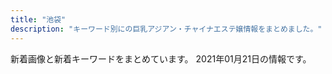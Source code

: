 ```yaml
---
title: "池袋"
description: "キーワード別にの巨乳アジアン・チャイナエステ嬢情報をまとめました。"
---
```


新着画像と新着キーワードをまとめています。
2021年01月21日の情報です。

<DmmAffiliateIns />
<KeywordTable
  shops={
    [
    {
        "station": "JR\u6c60\u888b\u99c5\u6771\u53e3",
        "name": "\u30b9\u30de\u30a4\u30eb",
        "img_links": [
            "http://iris.iest.info/photos/sites/94/2020/12/202012060604323.jpg",
            "http://iris.iest.info/images/s_pick.png",
            "http://iris.iest.info/photos/sites/94/2020/12/2020120606003195.jpg",
            "http://iris.iest.info/images/s_link.png",
            "http://iris.iest.info/photos/sites/94/2020/12/2020120606002910.jpg",
            "http://iris.iest.info/photos/sites/94/2020/12/2020120606092378.jpg",
            "http://iris.iest.info/images/mobile.jpg",
            "http://iris.iest.info/images/info.jpg",
            "http://iris.iest.info/photos/sites/94/2020/12/2020120606003039.jpg",
            "http://iris.iest.info/images/room3.jpg",
            "http://iris.iest.info/images/room1.jpg",
            "http://iris.iest.info/images/top.png",
            "http://iris.iest.info/images/room4.jpg",
            "http://iris.iest.info/photos/sites/94/2020/12/2020120606002961.jpg",
            "http://iris.iest.info/images/s_news.png",
            "http://iris.iest.info/images/s_staff.png",
            "http://iris.iest.info/images/room2.jpg"
        ],
        "keywords": {
            "E": 6,
            "87": 18,
            "85": 6,
            "D": 24,
            "86": 6,
            "C": 13
        },
        "url": "http://iris.iest.info/"
    },
    {
        "keywords": {
            "84": 4,
            "81": 2,
            "83": 5,
            "85": 3,
            "82": 7
        },
        "name": "\u30b9\u30a4\u30fc\u30c8\u30de\u30c3\u30c8",
        "img_links": [
            "http://c-sun2.com/image/cast/cast_580_1_l.jpg",
            "http://c-sun2.com/image/cast/cast_473_1_l.jpg",
            "http://c-sun2.com/image/cast/cast_473_2_l.jpg",
            "http://c-sun2.com/image/cast/cast_533_1_l.jpg",
            "http://c-sun2.com/image/cast/cast_496_2_l.jpg",
            "http://c-sun2.com/img/topbar_osusume.png",
            "http://c-sun2.com/image/cast/cast_524_1_l.jpg",
            "http://c-sun2.com/image/cast/cast_471_1_l.jpg",
            "http://c-sun2.com/img/event/camp3.jpg",
            "http://c-sun2.com/image/cast/cast_360_1_l.jpg",
            "http://c-sun2.com/image/cast/cast_362_1_l.jpg",
            "http://c-sun2.com/img/bar_grallery.png",
            "http://c-sun2.com/image/cast/cast_357_1_l.jpg",
            "http://c-sun2.com/image/cast/cast_484_1_l.jpg",
            "http://c-sun2.com/img/icon/new.png",
            "http://c-sun2.com/image/cast/cast_524_2_l.jpg",
            "http://c-sun2.com/image/shame/192_1_l.jpg",
            "http://c-sun2.com/image/cast/cast_393_1_l.jpg",
            "http://c-sun2.com/image/cast/cast_360_2_l.jpg",
            "http://c-sun2.com/image/cast/cast_357_2_l.jpg",
            "http://c-sun2.com/image/cast/cast_492_2_l.jpg",
            "http://c-sun2.com/image/cast/cast_393_2_l.jpg",
            "http://c-sun2.com/image/cast/cast_466_2_l.jpg",
            "http://c-sun2.com/image/cast/cast_533_2_l.jpg",
            "http://c-sun2.com/image/cast/cast_485_1_l.jpg",
            "http://c-sun2.com/image/cast/cast_496_1_l.jpg",
            "http://c-sun2.com/image/cast/cast_453_1_l.jpg",
            "http://c-sun2.com/image/cast/cast_453_2_l.jpg",
            "http://c-sun2.com/img/bar_profile.png",
            "http://c-sun2.com/img/topbar_camp.png",
            "http://c-sun2.com/image/cast/cast_390_1_l.jpg",
            "http://c-sun2.com/image/cast/cast_492_1_l.jpg",
            "http://c-sun2.com/image/cast/cast_326_2_l.jpg",
            "http://c-sun2.com/image/cast/cast_484_2_l.jpg",
            "http://c-sun2.com/image/cast/cast_466_1_l.jpg",
            "http://c-sun2.com/image/cast/cast_326_1_l.jpg",
            "http://c-sun2.com/image/cast/cast_485_2_l.jpg",
            "http://c-sun2.com/img/bar_therapist.png",
            "http://c-sun2.com/image/cast/cast_471_2_l.jpg",
            "http://c-sun2.com/img/header.jpg",
            "http://c-sun2.com/image/cast/cast_362_2_l.jpg",
            "http://c-sun2.com/img/topbar_news.png",
            "http://c-sun2.com/image/cast/cast_390_2_l.jpg",
            "http://c-sun2.com/image/cast/cast_534_2_l.jpg",
            "http://c-sun2.com/image/cast/cast_534_1_l.jpg"
        ],
        "url": "http://c-sun2.com/",
        "station": "JR\u6c60\u888b\u99c5\u897f\u53e3"
    },
    {
        "name": "MONA\u30fbLIZA \u30e2\u30ca\u30fb\u30ea\u30b6",
        "station": "JR\u6c60\u888b\u99c5\u897f\u53e3",
        "keywords": {
            "C": 8
        },
        "url": "http://monaliza.xyz/",
        "img_links": [
            "http://monaliza.xyz/images/g4.jpg",
            "http://monaliza.xyz/images/index_c3.jpg",
            "http://monaliza.xyz/images/top.jpg",
            "http://monaliza.xyz/images/index_c1.jpg",
            "http://monaliza.xyz/images/g7.jpg",
            "http://monaliza.xyz/images/mobile.jpg",
            "http://monaliza.xyz/images/r03.jpg",
            "http://monaliza.xyz/images/r01.jpg",
            "http://monaliza.xyz/images/aoyi.jpg",
            "http://monaliza.xyz/images/gallery_image01b.jpg",
            "http://monaliza.xyz/images/g6.jpg",
            "http://monaliza.xyz/images/r02.jpg",
            "http://monaliza.xyz/images/index_c2.jpg",
            "http://monaliza.xyz/images/r04.jpg",
            "http://monaliza.xyz/images/yuki.jpg"
        ]
    },
    {
        "url": "http://salon-arm.com/",
        "name": "\u30a2\u30ed\u30de\u30ed\u30de\u30f3\u30b9",
        "img_links": [
            "http://salon-arm.com/staff/reina/01mb.jpg",
            "http://salon-arm.com/img/ttl_tnew.png",
            "http://salon-arm.com/pic/head.png",
            "http://salon-arm.com/staff/yuuka/01mb.jpg",
            "http://salon-arm.com/staff/kaori/01mb.jpg",
            "http://salon-arm.com/staff/kaori/01.jpg",
            "http://salon-arm.com/img/att.jpg",
            "http://salon-arm.com/staff/reina/01.jpg",
            "http://salon-arm.com/staff/emi/01.jpg",
            "http://salon-arm.com/i/files/homeimg.jpg",
            "http://salon-arm.com/staff/ai/01mb.jpg",
            "http://salon-arm.com/staff/rika/01.jpg",
            "http://salon-arm.com/staff/ichigo/01mb.jpg",
            "http://salon-arm.com/img/ttl_mobile.png",
            "http://salon-arm.com/staff/emi/01mb.jpg",
            "http://salon-arm.com/staff/midori/01.jpg",
            "http://salon-arm.com/staff/nana/01.jpg",
            "http://salon-arm.com/staff/yuuka/01.jpg",
            "http://salon-arm.com/img/ttl_staff.png",
            "http://salon-arm.com/staff/saya/01mb.jpg",
            "http://salon-arm.com/img/ttl_concept.png",
            "http://salon-arm.com/staff/ringo/01.jpg",
            "http://salon-arm.com/img/ttl_line.png",
            "http://salon-arm.com/staff/mai/01.jpg",
            "http://salon-arm.com/staff/ai/01.jpg",
            "http://salon-arm.com/staff/saya/01.jpg",
            "http://salon-arm.com/staff/ringo/01mb.jpg",
            "http://salon-arm.com/staff/midori/01mb.jpg",
            "http://salon-arm.com/pic/top.png",
            "http://salon-arm.com/staff/nana/01mb.jpg",
            "http://salon-arm.com/staff/ichigo/01.jpg",
            "http://salon-arm.com/staff/mai/01mb.jpg",
            "http://salon-arm.com/staff/rika/01mb.jpg"
        ],
        "keywords": {
            "C": 21
        },
        "station": "JR\u6c60\u888b\u99c5\u897f\u53e3"
    },
    {
        "station": "JR\u6c60\u888b\u99c5\u6771\u53e3",
        "keywords": {
            "88": 1,
            "95": 1,
            "H": 2
        },
        "name": "\u6c34\u6728\u82b1",
        "img_links": [
            "http://hanamizuki.jpn.cm/images/nbj2.jpg",
            "http://hanamizuki.jpn.cm/photos/sites/43/2017/11/2017110204161468.jpg",
            "http://hanamizuki.jpn.cm/images/room3.jpg",
            "http://hanamizuki.jpn.cm/images/room4.jpg",
            "http://hanamizuki.jpn.cm/images/s_link.png",
            "http://hanamizuki.jpn.cm/images/room1.jpg",
            "http://hanamizuki.jpn.cm/photos/sites/43/2019/12/2019122511054178.jpg",
            "http://hanamizuki.jpn.cm/images/s_news.png",
            "http://hanamizuki.jpn.cm/images/s_staff.png",
            "http://hanamizuki.jpn.cm/images/mobile.png",
            "http://hanamizuki.jpn.cm/images/room2.jpg",
            "http://hanamizuki.jpn.cm/images/top.png",
            "http://hanamizuki.jpn.cm/photos/sites/43/2019/12/2019122511054726.jpg",
            "http://hanamizuki.jpn.cm/photos/sites/43/2017/11/2017110204162215.jpg"
        ],
        "url": "http://hanamizuki.jpn.cm/"
    },
    {
        "img_links": [
            "http://www.i-rlx.info/girl/018.jpg",
            "http://www.i-rlx.info/girl/08.jpg",
            "http://www.i-rlx.info/images/upload/eeb5d9caa554018e.jpg",
            "http://www.i-rlx.info/images/upload/thumb/7d800b2f3fde617b.jpg",
            "http://www.i-rlx.info/i/girl/03.jpg",
            "http://www.i-rlx.info/i/girl/05.jpg",
            "http://www.i-rlx.info/girl/017.jpg",
            "http://www.i-rlx.info/images/upload/thumb/3a57edcf235cfd8e.jpg",
            "http://www.i-rlx.info/images/index_12.jpg",
            "http://www.i-rlx.info/i/girl/01.jpg",
            "http://www.i-rlx.info/images/upload/thumb/b0bbe23232bed8aa.jpg",
            "http://www.i-rlx.info/images/upload/d9467bde93e01a59.jpg",
            "http://www.i-rlx.info/images/index_18.jpg",
            "http://www.i-rlx.info/images/upload/19b76df66faf0b12.jpg",
            "http://www.i-rlx.info/images/upload/thumb/549fe7e03db1e8fc.jpg",
            "http://www.i-rlx.info/images/index_28.jpg",
            "http://www.i-rlx.info/images/index_34.jpg",
            "http://www.i-rlx.info/images/index_21.jpg",
            "http://www.i-rlx.info/girl/07.jpg",
            "http://www.i-rlx.info/i/girl/04.jpg",
            "http://www.i-rlx.info/images/upload/3a57edcf235cfd8e.jpg",
            "http://www.i-rlx.info/images/upload/thumb/95e8548329763630.jpg",
            "http://www.i-rlx.info/i/room/r01.jpg",
            "http://www.i-rlx.info/images/index_31.jpg",
            "http://www.i-rlx.info/images/index_07.jpg",
            "http://www.i-rlx.info/images/upload/thumb/bb2bfea87a6127cc.jpg",
            "http://www.i-rlx.info/images/upload/thumb/22c78aefa047b678.jpg",
            "http://www.i-rlx.info/images/upload/thumb/5f15caf7f272770f.jpg",
            "http://www.i-rlx.info/images/index_20.jpg",
            "http://www.i-rlx.info/images/index_36.jpg",
            "http://www.i-rlx.info/girl/05.jpg",
            "http://www.i-rlx.info/images/upload/5f15caf7f272770f.jpg",
            "http://www.i-rlx.info/images/upload/bb8a47bc98c64e87.jpg",
            "http://www.i-rlx.info/images/index_09.jpg",
            "http://www.i-rlx.info/images/upload/7b4c8b9d49e714ee.jpg",
            "http://www.i-rlx.info/images/index_13.jpg",
            "http://www.i-rlx.info/images/upload/ac8e7ec3ac179feb.jpg",
            "http://www.i-rlx.info/images/index_24.jpg",
            "http://www.i-rlx.info/images/index_04.jpg",
            "http://www.i-rlx.info/images/index_37.jpg",
            "http://www.i-rlx.info/images/sub_18.jpg",
            "http://www.i-rlx.info/girl/04.jpg",
            "http://www.i-rlx.info/images/index_10.jpg",
            "http://www.i-rlx.info/images/index_27.jpg",
            "http://www.i-rlx.info/images/index_29.jpg",
            "http://www.i-rlx.info/images/upload/thumb/19b76df66faf0b12.jpg",
            "http://www.i-rlx.info/images/staff_16.jpg",
            "http://www.i-rlx.info/images/index_35_01.jpg",
            "http://www.i-rlx.info/images/index_11.jpg",
            "http://www.i-rlx.info/girl/06.jpg",
            "http://www.i-rlx.info/i/room/r03.jpg",
            "http://www.i-rlx.info/images/upload/0192d005c5f424ba.jpg",
            "http://www.i-rlx.info/images/upload/b0bbe23232bed8aa.jpg",
            "http://www.i-rlx.info/girl/01.jpg",
            "http://www.i-rlx.info/images/info.jpg",
            "http://www.i-rlx.info/images/upload/dc8f1b616e622b2a.jpg",
            "http://www.i-rlx.info/images/index_26.jpg",
            "http://www.i-rlx.info/i/room/r04.jpg",
            "http://www.i-rlx.info/images/index_14.jpg",
            "http://www.i-rlx.info/images/upload/thumb/0192d005c5f424ba.jpg",
            "http://www.i-rlx.info/images/index_30.jpg",
            "http://www.i-rlx.info/images/upload/thumb/bc0752fe4e53b8c6.jpg",
            "http://www.i-rlx.info/i/room/r02.jpg",
            "http://www.i-rlx.info/images/upload/thumb/d9467bde93e01a59.jpg",
            "http://www.i-rlx.info/images/upload/22c78aefa047b678.jpg",
            "http://www.i-rlx.info/images/info_16.jpg",
            "http://www.i-rlx.info/images/index_03.jpg",
            "http://www.i-rlx.info/images/03.jpg",
            "http://www.i-rlx.info/images/index_01.jpg",
            "http://www.i-rlx.info/images/upload/549fe7e03db1e8fc.jpg",
            "http://www.i-rlx.info/images/index_08.jpg",
            "http://www.i-rlx.info/images/upload/bc0752fe4e53b8c6.jpg",
            "http://www.i-rlx.info/images/upload/thumb/bb8a47bc98c64e87.jpg",
            "http://www.i-rlx.info/images/upload/thumb/eeb5d9caa554018e.jpg",
            "http://www.i-rlx.info/images/index_19.jpg",
            "http://www.i-rlx.info/images/upload/95e8548329763630.jpg",
            "http://www.i-rlx.info/images/index_17.jpg",
            "http://www.i-rlx.info/images/index_39.jpg",
            "http://www.i-rlx.info/images/sub_21.jpg",
            "http://www.i-rlx.info/images/upload/9e42414005a99f48.jpg",
            "http://www.i-rlx.info/images/upload/7d800b2f3fde617b.jpg",
            "http://www.i-rlx.info/girl/02.jpg",
            "http://www.i-rlx.info/images/index_23.jpg",
            "http://www.i-rlx.info/images/index_06.jpg",
            "http://www.i-rlx.info/images/index_33.jpg",
            "http://www.i-rlx.info/images/index_22.jpg",
            "http://www.i-rlx.info/images/upload/thumb/7b4c8b9d49e714ee.jpg",
            "http://www.i-rlx.info/images/upload/4d0e657eefdddf42.jpg",
            "http://www.i-rlx.info/images/upload/thumb/9e42414005a99f48.jpg",
            "http://www.i-rlx.info/images/rec_16.jpg",
            "http://www.i-rlx.info/images/rec.jpg",
            "http://www.i-rlx.info/images/upload/thumb/dc8f1b616e622b2a.jpg",
            "http://www.i-rlx.info/images/upload/bb2bfea87a6127cc.jpg",
            "http://www.i-rlx.info/images/index_15.jpg",
            "http://www.i-rlx.info/images/upload/thumb/ac8e7ec3ac179feb.jpg",
            "http://www.i-rlx.info/i/girl/02.jpg",
            "http://www.i-rlx.info/images/upload/thumb/4d0e657eefdddf42.jpg",
            "http://www.i-rlx.info/images/index_02.jpg"
        ],
        "keywords": {
            "87": 1,
            "E": 1,
            "85": 10,
            "D": 4,
            "C": 20,
            "82": 2,
            "88": 1,
            "86": 2,
            "89": 3
        },
        "name": "\u30b7\u30e3\u30fc\u30ed\u30c3\u30c8\u59eb",
        "url": "http://www.i-rlx.info/",
        "station": "JR\u6c60\u888b\u99c5\u897f\u53e3(\u5317)"
    },
    {
        "url": "http://manian-ikebukuro.com/",
        "img_links": [
            "http://manian-ikebukuro.com/img/header0.jpg",
            "http://manian-ikebukuro.com/image/cast/cast_80_2_l.jpg",
            "http://manian-ikebukuro.com/img/QRcode.png",
            "http://manian-ikebukuro.com/image/cast/cast_73_2_l.jpg",
            "http://manian-ikebukuro.com/img/spSite.jpg",
            "http://manian-ikebukuro.com/image/cast/cast_68_1_s.jpg",
            "http://manian-ikebukuro.com/img/tel.png",
            "http://manian-ikebukuro.com/image/cast/cast_6_1_l.jpg",
            "http://manian-ikebukuro.com/image/cast/cast_63_1_l.jpg",
            "http://manian-ikebukuro.com/image/cast/cast_75_2_l.jpg",
            "http://manian-ikebukuro.com/img/news3.png",
            "http://manian-ikebukuro.com/image/cast/cast_6_2_l.jpg",
            "http://manian-ikebukuro.com/img/news1.png",
            "http://manian-ikebukuro.com/image/cast/cast_77_1_s.jpg",
            "http://manian-ikebukuro.com/image/cast/cast_69_1_s.jpg",
            "http://manian-ikebukuro.com/image/cast/cast_47_1_l.jpg",
            "http://manian-ikebukuro.com/img/bar_staff.png",
            "http://manian-ikebukuro.com/image/cast/cast_75_1_l.jpg",
            "http://manian-ikebukuro.com/image/cast/cast_64_2_l.jpg",
            "http://manian-ikebukuro.com/image/cast/cast_68_2_l.jpg",
            "http://manian-ikebukuro.com/image/cast/cast_63_1_s.jpg",
            "http://manian-ikebukuro.com/image/cast/cast_67_1_l.jpg",
            "http://manian-ikebukuro.com/image/cast/cast_73_1_s.jpg",
            "http://manian-ikebukuro.com/img/line1.jpg",
            "http://manian-ikebukuro.com/image/cast/cast_6_1_s.jpg",
            "http://manian-ikebukuro.com/image/cast/cast_64_1_s.jpg",
            "http://manian-ikebukuro.com/image/cast/cast_80_1_l.jpg",
            "http://manian-ikebukuro.com/image/cast/10x10.jpg",
            "http://manian-ikebukuro.com/image/cast/cast_74_2_l.jpg",
            "http://manian-ikebukuro.com/image/cast/cast_64_1_l.jpg",
            "http://manian-ikebukuro.com/image/cast/cast_67_1_s.jpg",
            "http://manian-ikebukuro.com/image/cast/cast_47_2_l.jpg",
            "http://manian-ikebukuro.com/image/cast/cast_2_1_l.jpg",
            "http://manian-ikebukuro.com/image/cast/cast_2_2_l.jpg",
            "http://manian-ikebukuro.com/img/bar_profile.png",
            "http://manian-ikebukuro.com/image/cast/cast_68_1_l.jpg",
            "http://manian-ikebukuro.com/image/cast/cast_80_1_s.jpg",
            "http://manian-ikebukuro.com/sp/img/tel.png",
            "http://manian-ikebukuro.com/image/cast/cast_74_1_l.jpg",
            "http://manian-ikebukuro.com/image/cast/cast_70_1_s.jpg",
            "http://manian-ikebukuro.com/image/cast/cast_75_1_s.jpg",
            "http://manian-ikebukuro.com/image/cast/cast_47_1_s.jpg",
            "http://manian-ikebukuro.com/img/pickupGirl.png",
            "http://manian-ikebukuro.com/image/cast/cast_71_2_l.jpg",
            "http://manian-ikebukuro.com/image/cast/cast_74_1_s.jpg",
            "http://manian-ikebukuro.com/image/cast/cast_67_2_l.jpg",
            "http://manian-ikebukuro.com/image/cast/cast_70_2_l.jpg",
            "http://manian-ikebukuro.com/image/cast/cast_2_1_s.jpg",
            "http://manian-ikebukuro.com/image/cast/cast_71_1_s.jpg",
            "http://manian-ikebukuro.com/image/cast/cast_70_1_l.jpg",
            "http://manian-ikebukuro.com/image/cast/cast_71_1_l.jpg",
            "http://manian-ikebukuro.com/image/cast/cast_73_1_l.jpg"
        ],
        "name": "\u6d17\u4f53\u30de\u30cb\u30a2",
        "station": "JR\u6c60\u888b\u99c5\u6771\u53e3",
        "keywords": {}
    },
    {
        "station": "JR\u6c60\u888b\u99c5\u897f\u53e3",
        "url": "http://awakoku.net/",
        "img_links": [
            "http://awakoku.net/girls/yuri2.jpg",
            "http://awakoku.net/image/pickup.jpg",
            "http://awakoku.net/girls/noimage.jpg",
            "http://awakoku.net/girls/ami1.jpg",
            "http://awakoku.net/girls/hana1.jpg",
            "http://manpuku-web2.sakura.ne.jp/awakoku/image/header.jpg",
            "http://awakoku.net/girls/mina2.jpg",
            "http://awakoku.net/girls/nagisa1.jpg",
            "http://awakoku.net/girls/misaki2.jpg",
            "http://awakoku.net/girls/misaki1.jpg",
            "http://awakoku.net/girls/mina1.jpg",
            "http://awakoku.net/girls/nagisa2.jpg",
            "http://awakoku.net/girls/nana1.jpg",
            "http://awakoku.net/girls/yumi.jpg",
            "http://awakoku.net/girls/kana2.jpg",
            "http://awakoku.net/girls/yuri1.jpg",
            "http://awakoku.net/girls/hana2.jpg",
            "http://awakoku.net/girls/kana1.jpg",
            "http://awakoku.net/girls/nana2.jpg"
        ],
        "name": "\u30a2\u30ef\u56fd\u515a",
        "keywords": {
            "85": 2,
            "82": 1,
            "84": 2,
            "86": 1,
            "C": 19,
            "88": 1,
            "83": 3,
            "87": 1
        }
    },
    {
        "name": "\u6e80\u6708\u5802",
        "img_links": [
            "http://mangetsudou.tyo.cm/photos/sites/90/2019/12/2019122604555915.jpg",
            "http://mangetsudou.tyo.cm/images/pick.jpg",
            "http://mangetsudou.tyo.cm/images/news1.jpg",
            "http://mangetsudou.tyo.cm/images/room3.jpg",
            "http://mangetsudou.tyo.cm/images/room1.jpg",
            "http://mangetsudou.tyo.cm/images/s_link.jpg",
            "http://mangetsudou.tyo.cm/images/s_staff.jpg",
            "http://mangetsudou.tyo.cm/images/room6.jpg",
            "http://mangetsudou.tyo.cm/images/room5.jpg",
            "http://mangetsudou.tyo.cm/images/room2.jpg",
            "http://mangetsudou.tyo.cm/images/top.jpg",
            "http://mangetsudou.tyo.cm/images/news3.jpg",
            "http://mangetsudou.tyo.cm/images/room4.jpg",
            "http://mangetsudou.tyo.cm/images/mobile.jpg",
            "http://mangetsudou.tyo.cm/images/news.jpg",
            "http://mangetsudou.tyo.cm/photos/sites/90/2019/12/2019122604250927.jpg",
            "http://mangetsudou.tyo.cm/photos/sites/90/2019/12/2019122604250975.jpg",
            "http://mangetsudou.tyo.cm/photos/sites/90/2019/12/2019122604283512.jpg"
        ],
        "url": "http://mangetsudou.tyo.cm/",
        "keywords": {
            "C": 18,
            "84": 4,
            "83": 2,
            "D": 2,
            "80": 2
        },
        "station": "JR\u6c60\u888b\u99c5\u897f\u53e3"
    },
    {
        "name": "\u6708\u306e\u604b",
        "keywords": {
            "\u30bb\u30af\u30b7\u30fc": 1
        },
        "url": "http://tsukinokoi.com/",
        "station": "JR\u6c60\u888b\u99c5\u897f\u53e3",
        "img_links": [
            "http://tsukinokoi.com/images/bar_staff.png",
            "http://tsukinokoi.com/images/event/2020/m01.png",
            "http://tsukinokoi.com/img/staff/148256052554824000.jpg",
            "http://tsukinokoi.com/img/staff/153079932824200700.jpg",
            "http://tsukinokoi.com/images/pickupGirl2014.png",
            "http://tsukinokoi.com/img/staff/148586605226742500.jpg",
            "http://tsukinokoi.com/images/news1.png",
            "http://tsukinokoi.com/images/bar_gallery.png",
            "http://tsukinokoi.com/img/staff/155818741107218300.jpg",
            "http://tsukinokoi.com/img/staff/155204782386136400.jpg",
            "http://tsukinokoi.com/img/staff/154673852166026500.jpg",
            "http://tsukinokoi.com/images/QRcode.png",
            "http://tsukinokoi.com/img/staff/155611310658540500.jpg",
            "http://tsukinokoi.com/img/staff/151584629124140300.jpg",
            "http://tsukinokoi.com/img/staff/160622584020640000.jpg",
            "http://tsukinokoi.com/img/staff/142919725579809100.png",
            "http://tsukinokoi.com/images/bar_top.png",
            "http://tsukinokoi.com/img/staff/152008703796356600.jpg",
            "http://tsukinokoi.com/img/staff/148586605222864500.jpg",
            "http://tsukinokoi.com/img/staff/144652745411466600.jpg",
            "http://tsukinokoi.com/images/news3.png",
            "http://tsukinokoi.com/img/staff/148073918839938900.jpg"
        ]
    },
    {
        "url": "http://esthe-treat.com/",
        "name": "\u53f0\u6e7e\u5e78\u904b\u30ea\u30e9\u30af\u30bc\u30fc\u30b7\u30e7\u30f3",
        "keywords": {},
        "img_links": [
            "http://esthe-treat.com/img/botton.jpg",
            "http://esthe-treat.com/img/tel.jpg",
            "http://esthe-treat.com/img/info.jpg",
            "http://esthe-treat.com/staff/mari/01.jpg",
            "http://esthe-treat.com/img/sys2.png",
            "http://esthe-treat.com/img/t-t.jpg",
            "http://esthe-treat.com/img/sysetc.png",
            "http://esthe-treat.com/staff/natumi/01.jpg",
            "http://esthe-treat.com/img/t-a.jpg",
            "http://esthe-treat.com/img/adrs.jpg",
            "http://esthe-treat.com/img/pc.jpg",
            "http://esthe-treat.com/img/add.jpg",
            "http://esthe-treat.com/img/pic.jpg",
            "http://esthe-treat.com/img/t-r.jpg",
            "http://esthe-treat.com/staff/ami/01.jpg",
            "http://esthe-treat.com/img/sys1.png",
            "http://esthe-treat.com/staff/rena/01.jpg",
            "http://esthe-treat.com/staff/yuyu/01.jpg",
            "http://esthe-treat.com/img/tit.jpg",
            "http://esthe-treat.com/img/cam.jpg",
            "http://esthe-treat.com/img/t-o.jpg",
            "http://esthe-treat.com/img/t-s.jpg"
        ],
        "station": "JR\u6c60\u888b\u99c5\u897f\u53e3"
    },
    {
        "keywords": {
            "88": 103,
            "G": 51,
            "D": 244,
            "83": 88,
            "82": 53,
            "84": 235,
            "85": 96,
            "C": 236
        },
        "name": "\u30cf\u30cb\u30fc\u30d3\u30fc",
        "img_links": [
            "https://honeybee2.com/images/img_info_03.png",
            "https://honeybee2.com/images/vis_castframe_01.png",
            "https://honeybee2.com/images/bnr_side_concept.png",
            "https://honeybee2.com/images_staff/108/040923420669.jpg",
            "https://honeybee2.com/images/btn_next.png",
            "https://honeybee2.com/images_staff/136/041522461779.jpg",
            "https://honeybee2.com/images/img_gallery_06.png",
            "https://honeybee2.com/images_staff/99/110211050217.jpg",
            "https://honeybee2.com/images_staff/133/041312285087.jpg",
            "https://honeybee2.com/images_staff/142/060611173967.jpg",
            "https://honeybee2.com/images/bnr_160_45.jpg",
            "https://honeybee2.com/images/img_gallery_04.png",
            "https://honeybee2.com/images_staff/150/091116274617.jpg",
            "https://honeybee2.com/images/icon_class_00.png",
            "https://honeybee2.com/images_staff/134/041314164177.jpg",
            "https://honeybee2.com/images/img_info.png",
            "https://honeybee2.com/images/img_gallery_01.png",
            "https://honeybee2.com/images_staff/60/032207115986.jpg",
            "https://honeybee2.com/images/icon_new.png",
            "https://honeybee2.com/images_staff/133/032511552539.jpg",
            "https://honeybee2.com/images/icon_ranking_05.png",
            "https://honeybee2.com/images_staff/137/041722380748.jpg",
            "https://honeybee2.com/images_staff/99/011420365888.jpg",
            "https://honeybee2.com/images/icon_ranking_04.png",
            "https://honeybee2.com/images_staff/59/111000015721.jpg",
            "https://honeybee2.com/images_staff/150/091115052227.jpg",
            "https://honeybee2.com/images/bnr_88_31.jpg",
            "https://honeybee2.com/images/vis_profileframe.png",
            "https://honeybee2.com/images_staff/134/041314054720.jpg",
            "https://honeybee2.com/images_staff/137/041723120323.jpg",
            "https://honeybee2.com/images/icon_ranking_03.png",
            "https://honeybee2.com/images_staff/168/111318504622.jpg",
            "https://honeybee2.com/images/img_info_02.png",
            "https://honeybee2.com/images/no_image.jpg",
            "https://honeybee2.com/images/img_gallery_02.png",
            "https://honeybee2.com/images/icon_ranking_01.png",
            "https://honeybee2.com/images/bnr_468_60.jpg",
            "https://honeybee2.com/images_staff/117/082321050834.jpg",
            "https://honeybee2.com/images/bnr_200_40.jpg",
            "https://honeybee2.com/images/btn_back.png",
            "https://honeybee2.com/images_staff/117/082320544428.jpg",
            "https://honeybee2.com/images/bnr_side_card.png",
            "https://honeybee2.com/images/icon_ranking_02.png",
            "https://honeybee2.com/images/img_gallery_03.png",
            "https://honeybee2.com/images_staff/168/111319171076.jpg",
            "https://honeybee2.com/images/img_gallery_05.png",
            "https://honeybee2.com/images_staff/142/060611265633.jpg",
            "https://honeybee2.com/images_staff/136/041523165620.jpg",
            "https://honeybee2.com/images_staff/60/032207120681.jpg",
            "https://honeybee2.com/images/pagetop_off.png",
            "https://honeybee2.com/images/img_info_01.png"
        ],
        "url": "https://honeybee2.com/",
        "station": "JR\u6c60\u888b\u99c5\u897f\u53e3(\u5317)"
    },
    {
        "keywords": {
            "D": 54,
            "87": 24,
            "88": 68,
            "C": 34,
            "F": 38,
            "E": 71,
            "90": 11,
            "89": 61
        },
        "station": "JR\u6c60\u888b\u99c5\u897f\u53e3(\u5317)",
        "url": "https://www.relax-es.net/",
        "name": "New RELAX TIME",
        "img_links": [
            "https://www.relax-es.net/w200-p300/img/uploadfile/imgpc01601942142.jpg",
            "https://www.relax-es.net/w160-p400/img/uploadfile/imgpc01601602269.jpg",
            "https://www.relax-es.net/img/uploadfile/1601603998.png",
            "https://www.relax-es.net/img/uploadfile/imgpc01601602676.jpg",
            "https://www.relax-es.net/w200-p300/img/uploadfile/imgpc01601602443.jpg",
            "https://www.relax-es.net/img/num4.png",
            "https://www.relax-es.net/w200-p300/img/uploadfile/imgpc01601603008.jpg",
            "https://www.relax-es.net/w90-p90/img/uploadfile/imgpc01601602890.jpg",
            "https://www.relax-es.net/img/kantan.jpg",
            "https://www.relax-es.net/img/uploadfile/imgpc01608535783.jpg",
            "https://www.relax-es.net/img/uploadfile/imgpc01601601781.jpg",
            "https://www.relax-es.net/w160-p400/img/uploadfile/imgpc01608535915.jpg",
            "https://www.relax-es.net/img/area.jpg",
            "https://www.relax-es.net/w160-p400/img/uploadfile/imgpc01601602970.jpg",
            "https://www.relax-es.net/img/uploadfile/imgpc01608535915.jpg",
            "https://www.relax-es.net/img/uploadfile/imgpc01601942092.jpg",
            "https://www.relax-es.net/img/uploadfile/imgpc01601942123.jpg",
            "https://www.relax-es.net/img/uploadfile/imgpc01601942105.jpg",
            "https://www.relax-es.net/w200-p300/img/uploadfile/imgpc01601602326.jpg",
            "https://www.relax-es.net/w200-p300/img/uploadfile/imgpc01601602970.jpg",
            "https://www.relax-es.net/img/num1.png",
            "https://www.relax-es.net/img/bana01.jpg",
            "https://www.relax-es.net/w200-p300/img/uploadfile/imgpc01601602761.jpg",
            "https://www.relax-es.net/img/uploadfile/imgpc01608535826.jpg",
            "https://www.relax-es.net/w90-p90/img/uploadfile/imgpc01608535716.jpg",
            "https://www.relax-es.net/img/uploadfile/imgpc01601602970.jpg",
            "https://www.relax-es.net/img/uploadfile/imgpc01601602443.jpg",
            "https://www.relax-es.net/img/uploadfile/imgpc01601602326.jpg",
            "https://www.relax-es.net/w160-p400/img/uploadfile/imgpc01608535783.jpg",
            "https://www.relax-es.net/img/uploadfile/imgpc01601602761.jpg",
            "https://www.relax-es.net/w160-p400/img/uploadfile/imgpc01601602761.jpg",
            "https://www.relax-es.net/w160-p400/img/uploadfile/imgpc01601942142.jpg",
            "https://www.relax-es.net/w200-p300/img/uploadfile/imgpc01601602676.jpg",
            "https://www.relax-es.net/w160-p400/img/uploadfile/imgpc01608535826.jpg",
            "https://www.relax-es.net/img/bana10.jpg",
            "https://www.relax-es.net/img/syscard.png",
            "https://www.relax-es.net/w200-p300/img/uploadfile/imgpc01601601975.jpg",
            "https://www.relax-es.net/img/icon/new.png",
            "https://www.relax-es.net/w160-p400/img/uploadfile/imgpc01601602326.jpg",
            "https://www.relax-es.net/img/bana05.jpg",
            "https://www.relax-es.net/w160-p400/img/uploadfile/imgpc01608535716.jpg",
            "https://www.relax-es.net/img/num3.png",
            "https://www.relax-es.net/img/num5.png",
            "https://www.relax-es.net/img/shop.jpg",
            "https://www.relax-es.net/img/bana04.jpg",
            "https://www.relax-es.net/img/bana02.jpg",
            "https://www.relax-es.net/img/uploadfile/img_1601600707.jpg",
            "https://www.relax-es.net/img/uploadfile/imgpc01601601975.jpg",
            "https://www.relax-es.net/img/uploadfile/imgpc01601942142.jpg",
            "https://www.relax-es.net/w160-p400/img/uploadfile/imgpc01601602890.jpg",
            "https://www.relax-es.net/img/uploadfile/imgpc01608535716.jpg",
            "https://www.relax-es.net/w160-p400/img/uploadfile/imgpc01601942123.jpg",
            "https://www.relax-es.net/img/uploadfile/img_1601600792.jpg",
            "https://www.relax-es.net/w160-p400/img/uploadfile/imgpc01601601975.jpg",
            "https://www.relax-es.net/img/uploadfile/imgpc01601602269.jpg",
            "https://www.relax-es.net/w200-p300/img/uploadfile/imgpc01608535716.jpg",
            "https://www.relax-es.net/img/bana07.jpg",
            "https://www.relax-es.net/img/uploadfile/imgpc01601602016.jpg",
            "https://www.relax-es.net/w160-p400/img/uploadfile/imgpc01601601781.jpg",
            "https://www.relax-es.net/w160-p400/img/uploadfile/imgpc01601602443.jpg",
            "https://www.relax-es.net/img/num2.png",
            "https://www.relax-es.net/img/uploadfile/imgpc01601602188.jpg",
            "https://www.relax-es.net/w160-p400/img/uploadfile/imgpc01601942092.jpg",
            "https://www.relax-es.net/img/uploadfile/imgpc01601602403.jpg",
            "https://www.relax-es.net/img/bana03.jpg",
            "https://www.relax-es.net/w160-p400/img/uploadfile/imgpc01601602676.jpg",
            "https://www.relax-es.net/w160-p400/img/uploadfile/imgpc01601942165.jpg",
            "https://www.relax-es.net/w200-p300/img/uploadfile/imgpc01601942165.jpg",
            "https://www.relax-es.net/w160-p400/img/uploadfile/imgpc01601602188.jpg",
            "https://www.relax-es.net/w90-p90/img/uploadfile/imgpc01601602970.jpg",
            "https://www.relax-es.net/w160-p400/img/uploadfile/imgpc01601602403.jpg",
            "https://www.relax-es.net/img/uploadfile/imgpc01601602890.jpg",
            "https://www.relax-es.net/w200-p300/img/uploadfile/imgpc01601602403.jpg",
            "https://www.relax-es.net/w90-p90/img/uploadfile/imgpc01601603008.jpg",
            "https://www.relax-es.net/w90-p90/img/uploadfile/imgpc01608535826.jpg",
            "https://www.relax-es.net/w300-p200/img/uploadfile/imgpc01601602761.jpg",
            "https://www.relax-es.net/img/uploadfile/imgpc01601603008.jpg",
            "https://www.relax-es.net/img/companioncoment.png",
            "https://www.relax-es.net/w160-p400/img/uploadfile/imgpc01601603008.jpg",
            "https://www.relax-es.net/w90-p90/img/uploadfile/imgpc01608535783.jpg",
            "https://www.relax-es.net/w160-p400/img/uploadfile/imgpc01601602016.jpg",
            "https://www.relax-es.net/w160-p400/img/uploadfile/imgpc01601942105.jpg",
            "https://www.relax-es.net/w200-p80/img/uploadfile/imgpc01601602761.jpg",
            "https://www.relax-es.net/img/uploadfile/imgpc01601942165.jpg"
        ]
    },
    {
        "url": "http://suiteroom.este88.com/",
        "keywords": {},
        "img_links": [
            "http://suiteroom.este88.com/images/therapist-bar.png",
            "http://suiteroom.este88.com/images/topinfo.png",
            "http://suiteroom.este88.com/images/topnews.png",
            "http://suiteroom.este88.com/images/koko1.jpg",
            "http://suiteroom.este88.com/images/sp01.jpg",
            "http://suiteroom.este88.com/images/mai1.jpg",
            "http://suiteroom.este88.com/images/yuri1.jpg",
            "http://suiteroom.este88.com/images/yuki1.jpg",
            "http://suiteroom.este88.com/images/kina1.jpg",
            "http://suiteroom.este88.com/images/topbar.png",
            "http://suiteroom.este88.com/images/nana1.jpg",
            "http://suiteroom.este88.com/images/top-kpbar.png",
            "http://suiteroom.este88.com/images/riri1.jpg",
            "http://suiteroom.este88.com/images/ai1.jpg",
            "http://suiteroom.este88.com/images/sp02.jpg",
            "http://suiteroom.este88.com/images/mika1.jpg",
            "http://suiteroom.este88.com/images/yumi1.jpg",
            "http://suiteroom.este88.com/images/sp03.jpg"
        ],
        "name": "For You",
        "station": "JR\u6c60\u888b\u99c5\u897f\u53e3"
    },
    {
        "url": "http://new-paradise.net/",
        "keywords": {},
        "name": "\u5fc3\u30d1\u30e9\u30c0\u30a4\u30b9",
        "img_links": [
            "http://new-paradise.net/images/kiki02.jpg",
            "http://new-paradise.net/images/riri.jpg",
            "http://new-paradise.net/images/kanna02.jpg",
            "http://new-paradise.net/images/g0.jpg",
            "http://new-paradise.net/images/zi_staff.png",
            "http://new-paradise.net/images/kanna03.jpg",
            "http://new-paradise.net/images/a6.jpg",
            "http://new-paradise.net/images/flash1.jpg",
            "http://new-paradise.net/images/a4.jpg",
            "http://new-paradise.net/images/kanna.jpg",
            "http://new-paradise.net/images/info.jpg",
            "http://new-paradise.net/images/a2.jpg",
            "http://new-paradise.net/images/kiki.jpg",
            "http://new-paradise.net/images/a1.jpg",
            "http://new-paradise.net/images/up.png",
            "http://new-paradise.net/images/r3.jpg",
            "http://new-paradise.net/images/a7.jpg",
            "http://new-paradise.net/images/mobile.png",
            "http://new-paradise.net/images/a5.jpg",
            "http://new-paradise.net/images/down.png",
            "http://new-paradise.net/images/mai.jpg",
            "http://new-paradise.net/images/a3.jpg"
        ],
        "station": "JR\u6c60\u888b\u99c5\u897f\u53e3"
    },
    {
        "station": "JR\u6c60\u888b\u99c5\u897f\u53e3",
        "img_links": [
            "https://www.aroma-angels.net/asset/img/top.jpg",
            "https://www.aroma-angels.net/images/up_5_6_0.jpg",
            "https://www.aroma-angels.net/images/mt_10_1_446.jpg",
            "https://www.aroma-angels.net/images/ml_11_1_105.jpg",
            "https://www.aroma-angels.net/images/mc_1_1_144.jpg",
            "https://www.aroma-angels.net/images/ml_11_1_1272.jpg",
            "https://www.aroma-angels.net/images/mc_1_1_882.jpg",
            "https://www.aroma-angels.net/images/ml_11_1_1092.jpg",
            "https://www.aroma-angels.net/images/up_5_10_0.jpg",
            "https://www.aroma-angels.net/images/mc_1_1_505.jpg",
            "https://www.aroma-angels.net/images/up_5_5_0.jpg",
            "https://www.aroma-angels.net/asset/img/spacer900x360.png",
            "https://www.aroma-angels.net/images/up_5_27_0.jpg",
            "https://www.aroma-angels.net/images/ml_11_1_1285.jpg",
            "https://www.aroma-angels.net/images/up_5_18_0.jpg",
            "https://www.aroma-angels.net/images/mc_1_1_425.jpg",
            "https://www.aroma-angels.net/images/up_5_26_0.jpg",
            "https://www.aroma-angels.net/images/mc_1_1_1092.jpg",
            "https://www.aroma-angels.net/images/mc_1_1_446.jpg",
            "https://menlog.net/link/menlog20040.jpg",
            "https://www.aroma-angels.net/images/ml_11_1_268.jpg",
            "https://www.aroma-angels.net/images/mc_1_1_208.jpg",
            "https://www.aroma-angels.net/images/up_5_13_0.jpg",
            "https://www.aroma-angels.net/images/up_5_14_0.jpg",
            "https://www.aroma-angels.net/images/ml_11_1_2202.jpg",
            "https://www.aroma-angels.net/images/mc_1_2_105.jpg",
            "https://www.aroma-angels.net/images/link/link_34.jpg",
            "https://www.aroma-angels.net/images/mt_10_1_505.jpg",
            "https://www.aroma-angels.net/images/ml_11_1_240.jpg",
            "https://www.aroma-angels.net/images/up_5_8_0.jpg",
            "https://www.aroma-angels.net/images/ml_11_1_1411.jpg",
            "https://www.aroma-angels.net/images/ml_11_1_508.jpg",
            "https://www.aroma-angels.net/images/link/link_19.jpg",
            "https://www.aroma-angels.net/asset/img/spacer_gallery.png",
            "https://www.aroma-angels.net/images/ml_11_1_960.jpg",
            "https://www.aroma-angels.net/images/ml_11_1_241.jpg",
            "https://www.aroma-angels.net/images/mc_1_2_1092.jpg",
            "https://www.aroma-angels.net/asset/img/spacer300x450.png",
            "https://www.aroma-angels.net/images/up_5_25_0.jpg",
            "https://www.aroma-angels.net/images/ml_11_1_425.jpg",
            "https://www.aroma-angels.net/images/ml_11_1_882.jpg",
            "https://www.aroma-angels.net/images/up_5_19_0.jpg",
            "https://www.aroma-angels.net/images/mc_1_1_105.jpg",
            "https://www.aroma-angels.net/images/ml_11_1_208.jpg",
            "https://estama.jp/assets_new/default/pc/img/page/link/estama_200_40.png",
            "https://www.aroma-angels.net/images/mt_10_1_508.jpg",
            "https://www.aroma-angels.net/images/ml_11_1_445.jpg",
            "https://www.aroma-angels.net/images/mc_1_2_144.jpg",
            "https://www.aroma-angels.net/images/up_5_23_0.jpg",
            "https://www.aroma-angels.net/images/ml_11_1_239.jpg",
            "https://www.aroma-angels.net/images/mt_10_1_1092.jpg",
            "https://www.aroma-angels.net/images/ml_11_1_144.jpg",
            "https://www.aroma-angels.net/images/up_5_11_0.jpeg",
            "https://www.aroma-angels.net/images/up_5_15_0.jpg",
            "https://www.aroma-angels.net/images/up_5_12_0.jpg",
            "https://www.aroma-angels.net/images/link/link_31.jpg",
            "https://www.aroma-angels.net/images/link/link_27.jpg",
            "https://www.aroma-angels.net/images/ml_11_1_1338.jpg",
            "https://www.aroma-angels.net/images/up_5_22_0.jpg",
            "https://www.aroma-angels.net/images/ml_11_1_507.jpg",
            "https://www.aroma-angels.net/images/up_5_7_0.jpg",
            "https://www.aroma-angels.net/images/ml_11_1_1064.jpg",
            "https://www.aroma-angels.net/asset/img/top2.jpg",
            "https://www.aroma-angels.net/images/mt_10_1_144.jpg",
            "https://www.aroma-angels.net/images/up_5_17_0.jpg",
            "https://www.aroma-angels.net/images/ml_11_1_1011.jpg",
            "https://www.aroma-angels.net/images/link/link_15.jpg",
            "https://www.aroma-angels.net/images/ml_11_1_505.jpg",
            "https://www.aroma-angels.net/images/mc_1_1_506.jpg",
            "https://www.aroma-angels.net/images/ml_11_1_506.jpg",
            "https://www.aroma-angels.net/images/mc_1_1_508.jpg",
            "https://www.aroma-angels.net/images/mc_1_1_2202.jpg",
            "https://www.aroma-angels.net/images/mt_10_1_506.jpg",
            "https://www.aroma-angels.net/images/ml_11_1_1698.jpeg",
            "https://www.aroma-angels.net/images/ml_11_1_314.jpg",
            "https://www.aroma-angels.net/images/up_5_9_0.jpg",
            "https://www.aroma-angels.net/images/mc_1_1_1064.jpg",
            "https://www.aroma-angels.net/images/ml_11_1_446.jpg",
            "https://www.aroma-angels.net/images/mt_10_1_105.jpg",
            "https://www.aroma-angels.net/images/mc_1_1_241.jpg"
        ],
        "keywords": {
            "85": 8,
            "83": 2,
            "88": 5,
            "C": 42,
            "D": 16,
            "86": 7,
            "87": 5,
            "E": 2
        },
        "name": "AromaAngels\uff5e\u6c60\u888b\u30a2\u30ed\u30de\u30a8\u30f3\u30b8\u30a7\u30eb\u30ba\uff5e",
        "url": "https://www.aroma-angels.net/"
    },
    {
        "station": "JR\u6c60\u888b\u99c5\u6771\u53e3",
        "img_links": [
            "http://es-manzokudou.com/images/index_28.jpg",
            "http://es-manzokudou.com/images/index_09.jpg",
            "http://es-manzokudou.com/images/index_07.jpg",
            "http://es-manzokudou.com/uploads/356177edff3d3b7efc4a77022debc8aa.jpg",
            "http://es-manzokudou.com/images/index_14.jpg",
            "http://es-manzokudou.com/uploads/0796672f7c59948334658998a3c55cdb.jpg",
            "http://es-manzokudou.com/uploads/b3126b220ec550d17cf3d4ceaa0d5f91.jpg",
            "http://es-manzokudou.com/uploads/dedff2c11ab7aaa841a9cf2747a8406c.jpg",
            "http://es-manzokudou.com/uploads/efbc511fca65f9baeae51ee52426cc0e.jpg",
            "http://es-manzokudou.com/images/index_15.jpg",
            "http://es-manzokudou.com/uploads/8ec0af3b4889c07ab76ccbed51b2b813.jpg",
            "http://es-manzokudou.com/images/index_06.jpg",
            "http://es-manzokudou.com/images/interior_09.jpg",
            "http://es-manzokudou.com/uploads/7284e4ffc051cbb8c074a8c30390ce68.jpg",
            "http://es-manzokudou.com/uploads/848e0db3804d1d3c823537204d67f5aa.jpg",
            "http://es-manzokudou.com/uploads/8a1fb58d0b110680c2356994ca8efb25.jpg",
            "http://es-manzokudou.com/uploads/36735dc9d436a790f344c57635a3a44f.jpg",
            "http://es-manzokudou.com/images/index_30.jpg",
            "http://es-manzokudou.com/uploads/209ba11412c2c128b5dfbdb8cfef6faa.jpg",
            "http://es-manzokudou.com/images/girls_11.jpg",
            "http://es-manzokudou.com/images/index_03.jpg",
            "http://es-manzokudou.com/uploads/0d826c16062de1388c242e2f77eb7cd6.jpg",
            "http://es-manzokudou.com/images/info_09.png",
            "http://es-manzokudou.com/uploads/da9811a4171f2ec42d7c9a8567e79d8c.jpg",
            "http://es-manzokudou.com/uploads/40fc21d31595f51aaf89793b1f68617b.jpg",
            "http://es-manzokudou.com/images/index_13.jpg",
            "http://es-manzokudou.com/uploads/13ab049cc45dea80b43d33b6b7108f00.jpg",
            "http://es-manzokudou.com/uploads/f66d763bd48ac5f51969e4311ac7af5c.jpg",
            "http://es-manzokudou.com/uploads/6eeb47bf176bb33d310cc4b85e6877cd.jpg",
            "http://es-manzokudou.com/images/index_05.jpg",
            "http://es-manzokudou.com/uploads/275d5f397baa63db8424c86d5d6237cf.jpg",
            "http://es-manzokudou.com/images/link_09.jpg",
            "http://www.cmfm2.jp/images/over_thumb_l.png",
            "http://es-manzokudou.com/uploads/1e5aff376576a255098bc7597386a028.jpg",
            "http://es-manzokudou.com/uploads/7b043aa15c9a9920550a2b92ec6be546.jpg",
            "http://es-manzokudou.com/images/index_22.jpg",
            "http://es-manzokudou.com/images/info_05.png",
            "http://es-manzokudou.com/images/service_09.jpg",
            "http://es-manzokudou.com/uploads/33e3f16ac4ad0cce4991bcbf73f4ed57.jpg",
            "http://es-manzokudou.com/uploads/e29aa67ee54566513e4e34114bfdc7b9.jpg",
            "http://es-manzokudou.com/uploads/d0fdd8f6b16eaf7d5013c7d285fed2e3.jpg",
            "http://es-manzokudou.com/images/index_29.jpg",
            "http://es-manzokudou.com/uploads/62c2e989f1be95fc8e01be85b464d514.jpg",
            "http://es-manzokudou.com/images/index_21.jpg",
            "http://es-manzokudou.com/uploads/b7f36d45469210b381ecb79a0e05a347.jpg",
            "http://es-manzokudou.com/uploads/de54f16df04e0df8ae07ab990b8c9fd2.jpg",
            "http://es-manzokudou.com/images/index_31.jpg",
            "http://es-manzokudou.com/images/index_24.jpg",
            "http://es-manzokudou.com/uploads/88aa8f906b0332cb40ad4429c8e7b758.jpg",
            "http://es-manzokudou.com/images/interior_10.jpg",
            "http://es-manzokudou.com/uploads/4638ddb6f986a671b148647ba616100a.jpg",
            "http://es-manzokudou.com/images/index_08.jpg",
            "http://es-manzokudou.com/uploads/c92c85411d427aeda4e82379f413bfc5.jpg",
            "http://es-manzokudou.com/images/info_02.png",
            "http://es-manzokudou.com/images/info_04.png",
            "http://es-manzokudou.com/uploads/6d01aeb80d9d599f91829439c8d1cce9.jpg",
            "http://es-manzokudou.com/uploads/ce9c20b274548d8d7fc88ffba3feb6b8.jpg",
            "http://es-manzokudou.com/images/index_16.jpg",
            "http://es-manzokudou.com/uploads/4a9bc6863322924a09070162269c7415.jpg",
            "http://es-manzokudou.com/uploads/d89fe15ae91cbe6757df76651ba2bafb.jpg",
            "http://es-manzokudou.com/uploads/200f500725d3f15233d981ad9b5e6b9a.jpg",
            "http://es-manzokudou.com/uploads/801bf12e5eb5d7775a0d06c4314059a8.jpg",
            "http://es-manzokudou.com/images/index_11.jpg",
            "http://es-manzokudou.com/images/service_10.jpg",
            "http://es-manzokudou.com/uploads/c7f77c3ead6ef13dab668a39ed78609c.jpg",
            "http://es-manzokudou.com/uploads/59a8a61377564fb64b48427e84e4243f.jpg",
            "http://es-manzokudou.com/images/index_01.jpg",
            "http://es-manzokudou.com/uploads/9f77b9b12f9cf11fcb013974ba368064.jpg",
            "http://es-manzokudou.com/images/index_19.jpg",
            "http://es-manzokudou.com/uploads/e0558d7d118d3983ed620237423a6a17.jpg",
            "http://es-manzokudou.com/images/index_04.jpg",
            "http://es-manzokudou.com/images/info_07.png",
            "http://es-manzokudou.com/images/index_02.jpg",
            "http://es-manzokudou.com/images/index_17.jpg",
            "http://es-manzokudou.com/images/girls_09.jpg",
            "http://es-manzokudou.com/uploads/0b1795e88117182a477ab05f88143541.jpg",
            "http://es-manzokudou.com/images/index_23.jpg",
            "http://es-manzokudou.com/uploads/d71f74498ca17396d022ba9a4df966f3.jpg",
            "http://es-manzokudou.com/images/info_01.png",
            "http://es-manzokudou.com/images/index_27.jpg"
        ],
        "url": "http://es-manzokudou.com/",
        "name": "\u6e80\u8db3\u5802",
        "keywords": {
            "84": 1,
            "87": 8,
            "86": 7,
            "C": 10,
            "D": 7,
            "88": 2
        }
    },
    {
        "img_links": [
            "http://koi.este.work/t3.jpg",
            "http://koi.este.work/t1.jpg",
            "http://koi.este.work/top.jpg",
            "http://koi.este.work/2/uploadimg/1577672563.jpg",
            "http://koi.este.work/2/uploadimg/1565558725.jpg",
            "http://koi.este.work/up_5_3_0.jpg",
            "http://koi.este.work/2/uploadimg/1579481243.jpg",
            "http://koi.este.work/tennai4.jpg",
            "http://koi.este.work/mens-esthe.png",
            "http://momipara.jp/img/link/momi88.jpg",
            "http://koi.este.work/b_girl.png",
            "http://koi.este.work/tennai2.jpg",
            "http://koi.este.work/tennai.png",
            "http://koi.este.work/b_news.png",
            "http://koi.este.work/2/uploadimg/1601879728.jpg",
            "http://koi.este.work/tennai3.jpg"
        ],
        "url": "http://koi.este.work/",
        "station": "JR\u6c60\u888b\u99c5\u897f\u53e3",
        "keywords": {
            "C": 14,
            "86": 7,
            "83": 21,
            "85": 7,
            "D": 21
        },
        "name": "\u604b"
    },
    {
        "name": "\u3086\u3089\u308a",
        "keywords": {
            "87": 8,
            "86": 14,
            "C": 25,
            "E": 3,
            "D": 11
        },
        "img_links": [
            "http://www.yurari-massage.work/img/m40.jpg",
            "http://www.yurari-massage.work/img/st21.jpg",
            "http://www.yurari-massage.work/img/st022.jpg",
            "http://www.yurari-massage.work/img/st26.jpg",
            "http://www.yurari-massage.work/img/st027.jpg",
            "http://www.yurari-massage.work/img/m20.jpg",
            "http://www.yurari-massage.work/img/m2.jpg",
            "http://www.yurari-massage.work/img/st07.jpg",
            "http://www.yurari-massage.work/img/sta27.jpg",
            "http://www.yurari-massage.work/img/st7.jpg",
            "http://www.yurari-massage.work/img/m10.jpg",
            "http://www.yurari-massage.work/img/st021.jpg",
            "http://www.yurari-massage.work/img/st25.jpg",
            "http://www.yurari-massage.work/img/mobile.png",
            "http://www.yurari-massage.work/img/st27.jpg",
            "http://www.yurari-massage.work/img/st026.jpg",
            "http://www.yurari-massage.work/img/m50.jpg",
            "http://www.yurari-massage.work/img/st11.jpg",
            "http://www.yurari-massage.work/img/st22.jpg",
            "http://www.yurari-massage.work/img/m6.jpg",
            "http://www.yurari-massage.work/img/m1.jpg",
            "http://www.yurari-massage.work/img/r9.jpg",
            "http://www.yurari-massage.work/img/campian.jpg",
            "http://www.yurari-massage.work/img/m4.jpg",
            "http://www.yurari-massage.work/img/sta25.jpg",
            "http://www.yurari-massage.work/img/m60.jpg",
            "http://www.yurari-massage.work/img/sta26.jpg",
            "http://www.yurari-massage.work/img/sta4.jpg",
            "http://www.yurari-massage.work/img/st19.jpg",
            "http://www.yurari-massage.work/img/nos.jpg",
            "http://www.yurari-massage.work/img/st017.jpg",
            "http://www.yurari-massage.work/img/sta7.jpg",
            "http://www.yurari-massage.work/img/m3.jpg",
            "http://www.yurari-massage.work/img/m5.jpg",
            "http://www.yurari-massage.work/img/m30.jpg",
            "http://www.yurari-massage.work/img/st4.jpg",
            "http://www.yurari-massage.work/img/sta22.jpg",
            "http://www.yurari-massage.work/img/st17.jpg",
            "http://www.yurari-massage.work/img/head.jpg",
            "http://www.yurari-massage.work/img/sta21.jpg"
        ],
        "station": "JR\u6c60\u888b\u99c5\u897f\u53e3(\u5317)",
        "url": "http://www.yurari-massage.work/"
    },
    {
        "url": "http://www.coco-8.jp/",
        "keywords": {
            "88": 1,
            "90": 1,
            "86": 2
        },
        "station": "JR\u6c60\u888b\u99c5\u897f\u53e3",
        "img_links": [
            "http://www.coco-8.jp/_src/36741672/4.jpg",
            "http://www.coco-8.jp/_src/49632559/wechatimg336_20201102105038881.jpg",
            "http://www.coco-8.jp/_src/36741636/5.jpg",
            "http://www.coco-8.jp/_src/36745880/pic2.jpg",
            "http://www.coco-8.jp/_src/36746635/iwa1.jpg",
            "http://www.coco-8.jp/_src/36741674/5.jpg",
            "http://www.coco-8.jp/_src/36742658/s1.jpg",
            "http://www.coco-8.jp/_src/36746702/g6.jpg",
            "http://www.coco-8.jp/_src/36742640/b.png",
            "http://www.coco-8.jp/_src/36746351/lineline.png",
            "http://www.coco-8.jp/_src/36815290/cam.png",
            "http://www.coco-8.jp/_src/36746641/risa.jpg",
            "http://www.coco-8.jp/_src/36746397/mei1.jpg",
            "http://www.coco-8.jp/_src/36746346/maya.jpg",
            "http://www.coco-8.jp/_src/36746398/mei1.jpg",
            "http://www.coco-8.jp/_src/49632727/wechatimg336_20201102105038881.jpg",
            "http://www.coco-8.jp/_src/36746688/g2.jpg",
            "http://www.coco-8.jp/_src/36746331/lineline.png",
            "http://www.coco-8.jp/_src/36742461/4.jpg",
            "http://www.coco-8.jp/_src/36742780/s3.jpg",
            "http://www.coco-8.jp/_src/36742460/3.jpg",
            "http://www.coco-8.jp/_src/49977786/wechatimg336_20201102105038881.jpg",
            "http://www.coco-8.jp/_src/36746704/g5.png",
            "http://www.coco-8.jp/_src/36746379/aki.jpg",
            "http://www.coco-8.jp/_src/36746633/lineline.png",
            "http://www.coco-8.jp/_src/36746639/lineline.png",
            "http://www.coco-8.jp/_src/36820891/cam3.png",
            "http://www.coco-8.jp/_src/36742642/b.png",
            "http://www.coco-8.jp/_src/36820892/cam3.png",
            "http://www.coco-8.jp/_src/36741671/2.jpg",
            "http://www.coco-8.jp/_src/36742638/b.png",
            "http://www.coco-8.jp/_src/36813493/cam2.jpg",
            "http://www.coco-8.jp/_src/36741638/4.jpg",
            "http://www.coco-8.jp/_src/36745876/pic1.jpg",
            "http://www.coco-8.jp/_src/36746636/iwa1.jpg",
            "http://www.coco-8.jp/_src/49977665/wechatimg437_20201113100952153.jpg",
            "http://www.coco-8.jp/_src/36742636/b.png",
            "http://www.coco-8.jp/_src/49977785/wechatimg336_20201102105038881.jpg",
            "http://www.coco-8.jp/_src/36742655/down.png",
            "http://www.coco-8.jp/_src/36746714/b.png",
            "http://www.coco-8.jp/_src/36742791/s4.jpg",
            "http://www.coco-8.jp/_src/37791773/wechatimg437_20201113100952153.jpg",
            "http://www.coco-8.jp/_src/36742644/sayuri.jpg",
            "http://www.coco-8.jp/_src/36741673/3.jpg",
            "http://www.coco-8.jp/_src/36742630/b.png",
            "http://www.coco-8.jp/_src/36741670/1.jpg",
            "http://www.coco-8.jp/_src/36746395/lineline.png",
            "http://www.coco-8.jp/_src/36742462/5.jpg",
            "http://www.coco-8.jp/_src/37791774/wechatimg437_20201113100952153.jpg",
            "http://www.coco-8.jp/_src/36746682/g.jpg",
            "http://www.coco-8.jp/_src/36742459/2.jpg",
            "http://www.coco-8.jp/_src/49977789/lineline.png",
            "http://www.coco-8.jp/_src/36746732/road2.png",
            "http://www.coco-8.jp/_src/36741637/3.jpg",
            "http://www.coco-8.jp/_src/37791754/smartselect_20191212-140919_wechat.jpg",
            "http://www.coco-8.jp/_src/36743040/s5.jpg",
            "http://www.coco-8.jp/_src/36741640/1.jpg",
            "http://www.coco-8.jp/_src/37791789/lineline.png",
            "http://www.coco-8.jp/_src/36813492/cam2.jpg",
            "http://www.coco-8.jp/_src/36746380/aki.jpg",
            "http://www.coco-8.jp/_src/36746644/lineline.png",
            "http://www.coco-8.jp/_src/36746345/maya.jpg",
            "http://www.coco-8.jp/_src/36741639/2.jpg",
            "http://www.coco-8.jp/_src/36746320/sayuri.jpg",
            "http://www.coco-8.jp/_src/36742714/s2.jpg",
            "http://www.coco-8.jp/_src/36712010/sayuri.jpg",
            "http://www.coco-8.jp/_src/36746642/risa.jpg",
            "http://www.coco-8.jp/_src/36742458/1.jpg",
            "http://www.coco-8.jp/_src/36746692/g3.jpg",
            "http://www.coco-8.jp/_src/36741678/down.png",
            "http://www.coco-8.jp/_src/49977773/wechatimg437_20201113100952153.jpg"
        ],
        "name": "CoCo8 \u30b3\u30b3\u30a8\u30a4\u30c8"
    },
    {
        "name": "\u767d\u3044\u604b\u4eba",
        "url": "http://whitelover.jpest.net/",
        "img_links": [
            "http://whitelover.jpest.net/uploads//sites/32/elementor/thumbs/01-1-p1ogql08wi32xlzx2z4yycyqzu4tw84phvnu1lboi8.jpg",
            "http://whitelover.jpest.net/uploads//sites/32/2020/12/g1.jpg",
            "http://whitelover.jpest.net/uploads//sites/32/2020/11/02-1.png",
            "http://whitelover.jpest.net/uploads//sites/32/2020/11/g12.jpg",
            "http://whitelover.jpest.net/uploads//sites/32/2020/12/g2-1.jpg",
            "http://whitelover.jpest.net/uploads//sites/32/2020/12/g3.jpg",
            "http://whitelover.jpest.net/uploads//sites/32/2020/11/g1.jpg",
            "http://whitelover.jpest.net/uploads//sites/32/2021/01/02-1.jpg",
            "http://whitelover.jpest.net/uploads//sites/32/2021/01/g3.jpg",
            "http://whitelover.jpest.net/uploads//sites/32/2020/11/01-1.png",
            "http://whitelover.jpest.net/uploads//sites/32/2020/12/g2.jpg",
            "http://whitelover.jpest.net/uploads//sites/32/2021/01/01-1.jpg",
            "http://whitelover.jpest.net/uploads//sites/32/2020/12/g3-1.jpg"
        ],
        "station": "JR\u6c60\u888b\u99c5\u897f\u53e3",
        "keywords": {}
    }
]
}
/>
<DmmAffiliateScript />
